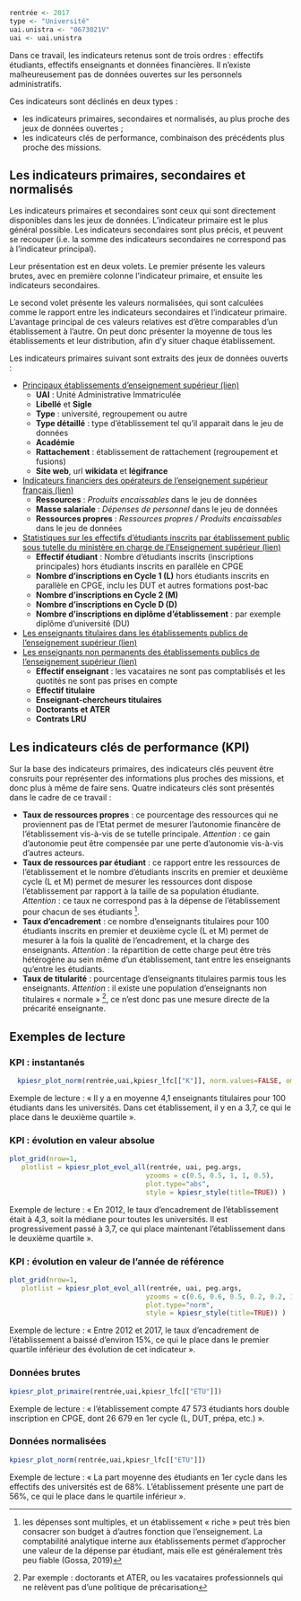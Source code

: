 
```r
rentrée <- 2017
type <- "Université"
uai.unistra <- "0673021V"
uai <- uai.unistra
```


Dans ce travail, les indicateurs retenus sont de trois ordres\ : effectifs étudiants, effectifs enseignants et données financières. Il n'existe malheureusement pas de données ouvertes sur les personnels administratifs. 

Ces indicateurs sont déclinés en deux types :

- les indicateurs primaires, secondaires et normalisés, au plus proche des jeux de données ouvertes ;
- les indicateurs clés de performance, combinaison des précédents plus proche des missions.

## Les indicateurs primaires, secondaires et normalisés

Les indicateurs primaires et secondaires sont ceux qui sont directement disponibles dans les jeux de données. L'indicateur primaire est le plus général possible. Les indicateurs secondaires sont plus précis, et peuvent se recouper (i.e. la somme des indicateurs secondaires ne correspond pas à l'indicateur principal).

Leur présentation est en deux volets. Le premier présente les valeurs brutes, avec en première colonne l'indicateur primaire, et ensuite les indicateurs secondaires. 

Le second volet présente les valeurs normalisées, qui sont calculées comme le rapport entre les indicateurs secondaires et l'indicateur primaire. L'avantage principal de ces valeurs relatives est d'être comparables d'un établissement à l'autre. On peut donc présenter la moyenne de tous les établissements et leur distribution, afin d'y situer chaque établissement.




Les indicateurs primaires suivant sont extraits des jeux de données ouverts :

- [Principaux établissements d'enseignement supérieur (lien)
](https://data.enseignementsup-recherche.gouv.fr/explore/dataset/fr-esr-principaux-etablissements-enseignement-superieur/)
  - __UAI__ : Unité Administrative Immatriculée
  - __Libellé__ et __Sigle__
  - __Type__ : université, regroupement ou autre
  - __Type détaillé__ : type d'établissement tel qu'il apparait dans le jeu de données
  - __Académie__
  - __Rattachement__ : établissement de rattachement (regroupement et fusions)
  - __Site web__, url __wikidata__ et __légifrance__

- [Indicateurs financiers des opérateurs de l’enseignement supérieur français (lien)
](https://data.enseignementsup-recherche.gouv.fr/explore/dataset/fr-esr-operateurs-indicateurs-financiers/)
   - __Ressources__ : _Produits encaissables_ dans le jeu de données
   - __Masse salariale__ : _Dépenses de personnel_ dans le jeu de données
   - __Ressources propres__ : _Ressources propres / Produits encaissables_ dans le jeu de données

- [Statistiques sur les effectifs d'étudiants inscrits par établissement public sous tutelle du ministère en charge de l'Enseignement supérieur (lien)](https://data.enseignementsup-recherche.gouv.fr/explore/dataset/fr-esr-statistiques-sur-les-effectifs-d-etudiants-inscrits-par-etablissement/)
   - __Effectif étudiant__ : Nombre d'étudiants inscrits (inscriptions principales) hors étudiants inscrits en parallèle en CPGE
   - __Nombre d'inscriptions en Cycle 1 (L)__ hors étudiants inscrits en parallèle en CPGE, inclu les DUT et autres formations post-bac
   - __Nombre d'inscriptions en Cycle 2 (M)__
   - __Nombre d'inscriptions en Cycle D (D)__
   - __Nombre d'inscriptions en diplôme d'établissement__ : par exemple diplôme d'université (DU)

- [Les enseignants titulaires dans les établissements publics de l'enseignement supérieur
(lien)](https://data.enseignementsup-recherche.gouv.fr/explore/dataset/fr-esr-enseignants-titulaires-esr-public/)
- [Les enseignants non permanents des établissements publics de l'enseignement supérieur
(lien)](https://data.enseignementsup-recherche.gouv.fr/explore/dataset/fr-esr-enseignants-nonpermanents-esr-public/)
   - __Effectif enseignant__ : les vacataires ne sont pas comptablisés et les quotités ne sont pas prises en compte
   - __Effectif titulaire__ 
   - __Enseignant-chercheurs titulaires__
   - __Doctorants et ATER__ 
   - __Contrats LRU__


<!-- - [APB Voeux de poursuite d'étude et admissions (lien)](https://data.enseignementsup-recherche.gouv.fr/explore/dataset/fr-esr-apb_voeux-et-admissions/) -->
<!-- - [Parcoursup vœux de poursuite d'études et de réorientation dans l'enseignement supérieur et réponses des établissements (lien)](https://data.enseignementsup-recherche.gouv.fr/explore/dataset/fr-esr-parcoursup/) -->
<!--    - __Formations Post-Bac__ : le nombre de formations post-bac proposées par l'établissement -->
<!--    - __Sélectives__ : le nombre de formations dont le rang du dernier appelé est inférieur de plus de 10% du nombre de candidats -->
<!--    - __Hyper-sélectives__ : le nombre de formations dont le rang du dernier appelé est inférieur de plus de 80% du nombre de candidats -->
<!--    - __Surchargées__ : le nombre de formations dont le nombre d'admis est supérieur à la capacité d'accueil -->
<!--    - __Souschargées__ : le nombre de formations dont le nombre d'admis est inférieur à 75% de la capacité d'accueil -->

<!-- _NB_ : les données APB/Parcoursup sont particulièrement difficile à exploiter et comportent de nombreux trous. De plus, elles concernent deux plateformes différentes (APB puis Parcoursup), avec des changements legislatifs et pratiques profonds. Les indicateurs ont ne sont pas présentés dans cette version pour éviter d'induire le lecteur en erreur. -->

<!-- Enfin, afin de pouvoir présenter les données, les series ont été décalées d'un an (i.e. les données d'admission post-bac notée à l'année 2017 sont celles de la rentrée 2018). -->


## Les indicateurs clés de performance (KPI)

Sur la base des indicateurs primaires, des indicateurs clés peuvent être consruits pour représenter des informations plus proches des missions, et donc plus à même de faire sens. Quatre indicateurs clés sont présentés dans le cadre de ce travail\ : 

- __Taux de ressources propres__\ : ce pourcentage des ressources qui ne proviennent pas de l'Etat permet de mesurer l'autonomie financère de l'établissement vis-à-vis de se tutelle principale. _Attention_\ : ce gain d'autonomie peut être compensée par une perte d'autonomie vis-à-vis d'autres acteurs.
- __Taux de ressources par étudiant__\ : ce rapport entre les ressources de l'établissement et le nombre d'étudiants inscrits en premier et deuxième cycle (L et M) permet de mesurer les ressources dont dispose l'établissement par rapport à la taille de sa population étudiante. _Attention_\ : ce taux ne correspond pas à la dépense de l'établissement pour chacun de ses étudiants ^[les dépenses sont multiples, et un établissement «\ riche\ » peut très bien consacrer son budget à d'autres fonction que l'enseignement. La comptabilité analytique interne aux établissements permet d'approcher une valeur de la dépense par étudiant, mais elle est généralement très peu fiable (Gossa, 2019)].
- __Taux d'encadrement__\ : ce nombre d'enseignants titulaires pour 100 étudiants inscrits en premier et deuxième cycle (L et M) permet de mesurer à la fois la qualité de l'encadrement, et la charge des enseignants. _Attention_\ : la répartition de cette charge peut être très hétérogène au sein même d'un établissement, tant entre les enseignants qu'entre les étudiants.
- __Taux de titularité__\ : pourcentage d'enseignants titulaires parmis tous les enseignants. _Attention_\ : il existe une population d'enseignants non titulaires «\ normale\ » ^[Par exemple\ : doctorants et ATER, ou les vacataires professionnels qui ne relèvent pas d'une politique de précarisation], ce n'est donc pas une mesure directe de la précarité enseignante.


## Exemples de lecture

### KPI : instantanés

```r
  kpiesr_plot_norm(rentrée,uai,kpiesr_lfc[["K"]], norm.values=FALSE, omit.first = FALSE)
```

Exemple de lecture : « Il y a en moyenne 4,1 enseignants titulaires pour 100 étudiants dans les universités. Dans cet établissement, il y en a 3,7, ce qui le place dans le deuxième quartile ».

### KPI : évolution en valeur absolue

```r
plot_grid(nrow=1, 
   plotlist = kpiesr_plot_evol_all(rentrée, uai, peg.args,
                                  yzooms = c(0.5, 0.5, 1, 1, 0.5),
                                  plot.type="abs",
                                  style = kpiesr_style(title=TRUE)) )
```


Exemple de lecture : « En 2012, le taux d'encadrement de l'établissement était à 4,3, soit la médiane pour toutes les universités. Il est progressivement passé à 3,7, ce qui place maintenant l'établissement dans le deuxième quartile ».

### KPI : évolution en valeur de l'année de référence

```r
plot_grid(nrow=1,
   plotlist = kpiesr_plot_evol_all(rentrée, uai, peg.args, 
                                  yzooms = c(0.6, 0.6, 0.5, 0.2, 0.2, 1),
                                  plot.type="norm",
                                  style = kpiesr_style(title=TRUE)) )
```

Exemple de lecture : « Entre 2012 et 2017, le taux d'encadrement de l'établissement a baissé d'environ 15%, ce qui le place dans le premier quartile inférieur des évolution de cet indicateur ».


### Données brutes 

```r
kpiesr_plot_primaire(rentrée,uai,kpiesr_lfc[["ETU"]])
```

Exemple de lecture : « l'établissement compte 47 573 étudiants hors double inscription en CPGE, dont 26 679 en 1er cycle (L, DUT, prépa, etc.) ».

### Données normalisées

```r
kpiesr_plot_norm(rentrée,uai,kpiesr_lfc[["ETU"]])
```

Exemple de lecture : « La part moyenne des étudiants en 1er cycle dans les effectifs des universités est de 68%. L'établissement présente une part de 56%, ce qui le place dans le quartile inférieur ».
